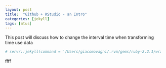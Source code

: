 ```yaml
---
layout: post
title:  "Github + RStudio - an Intro"
categories: [jekyll]
tags: [mtus]
---
```


<span class='newthought'>This post</span> will discuss how to change the interval time when transforming time use data 

```r
# servr::jekyll(command = '/Users/giacomovagni/.rvm/gems/ruby-2.2.1/wrappers/jekyll build')
```

ffff
